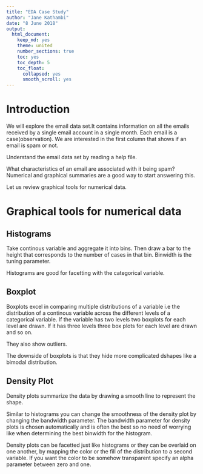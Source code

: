 ```yaml
---
title: "EDA Case Study"
author: "Jane Kathambi"
date: "8 June 2018"
output: 
  html_document:
    keep_md: yes
    theme: united
    number_sections: true
    toc: yes
    toc_depth: 5
    toc_float:
      collapsed: yes
      smooth_scroll: yes
---
```


# Introduction

We will explore the email data set.It contains information on all the emails received by a single email account in a single month. Each email is a case(observation). We are interested in the first column that shows if an email is spam or not.

Understand the email data set by reading a help file.

What characteristics of an email are associated with it being spam? Numerical and graphical summaries are a good way to start answering this.

Let us review graphical tools for numerical data.

# Graphical tools for numerical data

## Histograms

Take continous variable and aggregate it into bins. Then draw a bar to the height that corresponds to the number of cases in that bin. Binwidth is the tuning parameter. 

Histograms are good for facetting with the categorical variable.

## Boxplot

Boxplots excel in comparing multiple distributions of a variable i.e the distribution of a continous variable across the different levels of a categorical variable. If the variable has two levels two boxplots for each level are drawn. If it has three levels three box plots for each level are drawn and so on. 

They also show outliers. 

The downside of boxplots is that they hide more complicated dshapes like a bimodal distribution.

## Density Plot

Density plots summarize the data by drawing a smooth line to represent the shape.

Similar to histograms you can change the smoothness of the density plot by changing the bandwidth parameter. The bandwidth parameter for density plots is chosen automatically and is often the best so no need of worrying like when determining the best binwidth for the histogram.

Density plots can be facetted just like histograms or they can be overlaid on one another, by mapping the color or the fill of the distribution to a second variable. If you want the color to be somehow transparent specify an alpha parameter between zero and one.


